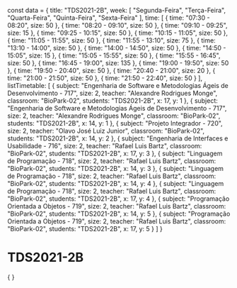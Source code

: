 const data = {
  title: "TDS2021-2B",
  week: [
    "Segunda-Feira",
    "Terça-Feira",
    "Quarta-Feira",
    "Quinta-Feira",
    "Sexta-Feira"
  ],
  time: [
    {
      time: "07:30 - 08:20",
      size: 50
    },
    {
      time: "08:20 - 09:10",
      size: 50
    },
    {
      time: "09:10 - 09:25",
      size: 15
    },
    {
      time: "09:25 - 10:15",
      size: 50
    },
    {
      time: "10:15 - 11:05",
      size: 50
    },
    {
      time: "11:05 - 11:55",
      size: 50
    },
    {
      time: "11:55 - 13:10",
      size: 75
    },
    {
      time: "13:10 - 14:00",
      size: 50
    },
    {
      time: "14:00 - 14:50",
      size: 50
    },
    {
      time: "14:50 - 15:05",
      size: 15
    },
    {
      time: "15:05 - 15:55",
      size: 50
    },
    {
      time: "15:55 - 16:45",
      size: 50
    },
    {
      time: "16:45 - 19:00",
      size: 135
    },
    {
      time: "19:00 - 19:50",
      size: 50
    },
    {
      time: "19:50 - 20:40",
      size: 50
    },
    {
      time: "20:40 - 21:00",
      size: 20
    },
    {
      time: "21:00 - 21:50",
      size: 50
    },
    {
      time: "21:50 - 22:40",
      size: 50
    }
  ],
  listTimetable: [
    {
      subject: "Engenharia de Software e Metodologias Ágeis de Desenvolvimento - 717",
      size: 2,
      teacher: "Alexandre Rodrigues Monge",
      classroom: "BioPark-02",
      students: "TDS2021-2B",
      x: 17,
      y: 1
    },
    {
      subject: "Engenharia de Software e Metodologias Ágeis de Desenvolvimento - 717",
      size: 2,
      teacher: "Alexandre Rodrigues Monge",
      classroom: "BioPark-02",
      students: "TDS2021-2B",
      x: 14,
      y: 1
    },
    {
      subject: "Projeto Integrador - 720",
      size: 2,
      teacher: "Olavo José Luiz Junior",
      classroom: "BioPark-02",
      students: "TDS2021-2B",
      x: 14,
      y: 2
    },
    {
      subject: "Engenharia de Interfaces e Usabilidade - 716",
      size: 2,
      teacher: "Rafael Luis Bartz",
      classroom: "BioPark-02",
      students: "TDS2021-2B",
      x: 17,
      y: 3
    },
    {
      subject: "Linguagem de Programação - 718",
      size: 2,
      teacher: "Rafael Luis Bartz",
      classroom: "BioPark-02",
      students: "TDS2021-2B",
      x: 14,
      y: 3
    },
    {
      subject: "Linguagem de Programação - 718",
      size: 2,
      teacher: "Rafael Luis Bartz",
      classroom: "BioPark-02",
      students: "TDS2021-2B",
      x: 14,
      y: 4
    },
    {
      subject: "Linguagem de Programação - 718",
      size: 2,
      teacher: "Rafael Luis Bartz",
      classroom: "BioPark-02",
      students: "TDS2021-2B",
      x: 17,
      y: 4
    },
    {
      subject: "Programação Orientada a Objetos - 719",
      size: 2,
      teacher: "Rafael Luis Bartz",
      classroom: "BioPark-02",
      students: "TDS2021-2B",
      x: 14,
      y: 5
    },
    {
      subject: "Programação Orientada a Objetos - 719",
      size: 2,
      teacher: "Rafael Luis Bartz",
      classroom: "BioPark-02",
      students: "TDS2021-2B",
      x: 17,
      y: 5
    }
  ]
}

# TDS2021-2B

<div>
    {
        <Grid
            title={data.title}
            weekDays={data.week}
            time={data.time}
            listClasses={data.listTimetable}
        />
    }
</div>